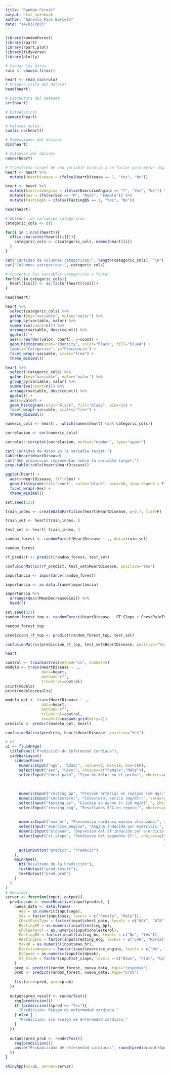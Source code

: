 ---
title: "Random Forest"
output: html_notebook
author: "Gonzalo Rios Barcelo"
date: "14/03/2025"
---

```{r}
library(randomForest)
library(rpart)
library(rpart.plot)
library(tidyverse)
library(plotly)
```

```{r}
# Cargar los datos
ruta <- choose.files()

heart <- read_csv(ruta)
# Primera vista del dataset
head(heart)
```
```{r}
# Estructura del dataset
str(heart)
```
```{r}
# Estadisticas
summary(heart)
```
```{r}
# Valores nulos
sum(is.na(heart))
```
```{r}
# Dimensiones del dataset
dim(heart)
```
```{r}
# Columnas del dataset
names(heart)
```

```{r}
# Transforma target de una variable binaria a un factor para mejor legibilidad
heart <- heart %>%
  mutate(HeartDisease = ifelse(HeartDisease == 1, "Yes", "No"))
```

```{r}
heart <- heart %>%
  mutate(ExerciseAngina = ifelse(ExerciseAngina == "Y", "Yes", "No")) %>%
  mutate(Sex = ifelse(Sex == "M", "Male", "Female")) %>%
  mutate(FastingBS = ifelse(FastingBS == 1, "Yes", "No"))

head(heart)
```

```{r}
# Obtener las variables categoricas
categoric_cols <- c()

for(i in 1:ncol(heart)){
  if(is.character(heart[[i]])){
    categoric_cols <- c(categoric_cols, names(heart)[i])
  }
}

cat("Cantidad de columnas categoricas:", length(categoric_cols), "\n")
cat("Columnas categoricas:", categoric_cols)
```

```{r}
# Convertir las variables categoricas a factor
for(col in categoric_cols){
  heart[[col]] <- as.factor(heart[[col]])
}

head(heart)
```


```{r}
heart %>%
  select(categoric_cols) %>%
  gather(key="variable", value="valor") %>%
  group_by(variable, valor) %>%
  summarise(count=n()) %>%
  arrange(variable, desc(count)) %>%
  ggplot() +
  aes(x=reorder(valor, count), y=count) +
  geom_histogram(stat="identity", color="black", fill="blue4") +
  labs(x="Categorias", y="Frecuencia") +
  facet_wrap(~variable, scale="free") +
  theme_minimal()
```
```{r}
heart %>%
  select(!categoric_cols) %>%
  gather(key="variable", value="valor") %>%
  group_by(variable, valor) %>%
  summarise(count=n()) %>%
  arrange(variable, desc(count)) %>%
  ggplot() +
  aes(x=valor) +
  geom_histogram(color="black", fill="blue2", bins=25) +
  facet_wrap(~variable, scales="free") +
  theme_minimal()
```
```{r}
numeric_cols <- heart[, -which(names(heart) %in% categoric_cols)]

correlacion <- cor(numeric_cols)

corrplot::corrplot(correlacion, method="number", type="upper")
```

```{r}
cat("Cantidad de datos en la variable target:")
table(heart$HeartDisease)
cat("Que proporcion representan sobre la variable target:")
prop.table(table(heart$HeartDisease))
```
```{r}
ggplot(heart) +
  aes(x=HeartDisease, fill=Sex) +
  geom_histogram(stat="count", color="black", bins=30, show.legend = F) +
  facet_wrap(~Sex) +
  theme_minimal()
```
```{r}
set.seed(123)

train_index <- createDataPartition(heart$HeartDisease, p=0.7, list=F)

train_set <- heart[train_index, ]

test_set <- heart[-train_index, ]

random_forest <- randomForest(HeartDisease ~ ., data=train_set)

random_forest
```
```{r}
rf_predict <- predict(random_forest, test_set)

confusionMatrix(rf_predict, test_set$HeartDisease, positive="Yes")
```
```{r}
importancia <- importance(random_forest)

importancia <- as.data.frame(importancia)

importancia %>%
  arrange(desc(MeanDecreaseGini)) %>%
  head(5)
```


```{r}
set.seed(321)
random_forest_top <- randomForest(HeartDisease ~ ST_Slope + ChestPainType + MaxHR + Cholesterol + Oldpeak, data=train_set)

random_forest_top
```
```{r}
prediccion_rf_top <- predict(random_forest_top, test_set)

confusionMatrix(prediccion_rf_top, test_set$HeartDisease, positive="Yes")
```

```{r}
heart
```
```{r}
control <- trainControl(method="cv", number=5)
modelo <- train(HeartDisease ~ .,
                data=heart,
                method="rf",
                trControl=control)
print(modelo)
print(modelo$results)
```
```{r}
modelo_opt <- train(HeartDisease ~ .,
                data=heart,
                method="rf",
                trControl=control,
                tuneGrid=expand.grid(mtry=2))
predicto <- predict(modelo_opt, heart)

confusionMatrix(predicto, heart$HeartDisease, positive="Yes")
```


```{r}
# UI
ui <- fluidPage(
  titlePanel("Predicción de Enfermedad Cardíaca"),
  sidebarLayout(
    sidebarPanel(
      numericInput("age", "Edad:", value=50, min=18, max=100),
      selectInput("sex", "Sexo:", choices=c("Female","Male")),
      selectInput("chest_pain", "Tipo de dolor en el pecho:", choices=c("TA",
                                                                        "ATA",
                                                                        "NAP",
                                                                        "ASY")),
      numericInput("resting_bp", "Presion arterial en repsoso (mm Hg):", value=120, min=80, max=200),
      numericInput("cholesterol", "Colesterol sérico (mg/dl):", value=200, min=100, max=600),
      selectInput("fasting_bs", "Glucosa en ayuno (> 120 mg/dl):", choices=c("No", "Yes")),
      selectInput("resting_ecg", "Resultados ECG en reposo:", choices=c("Normal",
                                                                        "ST",
                                                                        "LVH")),
      numericInput("max_hr", "Frecuencia cardiaca maxima alcanzada:", value=150, min=60, max=220),
      selectInput("exercise_angina", "Angina inducida por ejercicio:", choices=c("No", "Yes")),
      numericInput("oldpeak", "Depresion del ST inducida por ejercicio:", value=0.0, min=-2, max=6),
      selectInput("st_slope", "Pendiente del segmento ST:", choices=c("Up",
                                                                      "Flat",
                                                                      "Down")),
      actionButton("predict", "Predecir")
    ),
    mainPanel(
      h3("Resultado de la Predicción"),
      textOutput("pred_result"),
      textOutput("pred_prob")
    )
  )
)
# Servidor
server <- function(input, output){
  prediccion <- eventReactive(input$predict, {
    nueva_data <- data.frame(
      Age = as.numeric(input$age),
      Sex = factor(input$sex, levels = c("Female", "Male")),
      ChestPainType = factor(input$chest_pain, levels = c("ASY", "ATA", "NAP", "TA")),
      RestingBP = as.numeric(input$resting_bp),
      Cholesterol = as.numeric(input$cholesterol),
      FastingBS = factor(input$fasting_bs, levels = c("No", "Yes")),
      RestingECG = factor(input$resting_ecg, levels = c("LVH", "Normal", "ST")),
      MaxHR = as.numeric(input$max_hr),
      ExerciseAngina = factor(input$exercise_angina, levels = c("No", "Yes")),
      Oldpeak = as.numeric(input$oldpeak),
      ST_Slope = factor(input$st_slope, levels = c("Down", "Flat", "Up"))
    )
    pred <- predict(random_forest, nueva_data, type="response")
    prob <- predict(random_forest, nueva_data, type="prob")
    
    list(pred=pred, prob=prob)
  })
  
  output$pred_result <- renderText({
    req(prediccion())
    if (prediccion()$pred == "Yes"){
      "Prediccion: Riesgo de enfermedad cardiaca."
    } else {
      "Prediccion: Sin riesgo de enfermedad cardiaca."
    }
  })
  
  output$pred_prob <- renderText({
    req(prediccion())
    paste("Probabilidad de enfermedad cardiaca:", round(prediccion()$prob[1, "Yes"] * 100, 2), "%")
  })
}

shinyApp(ui=ui, server=server)
```

